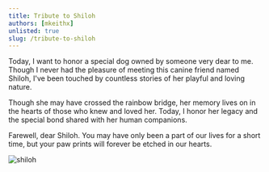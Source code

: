 ```yaml
---
title: Tribute to Shiloh
authors: [mkeithx]
unlisted: true
slug: /tribute-to-shiloh
---
```


Today, I want to honor a special dog owned by someone very dear to me. Though I never had the pleasure of meeting this canine friend named Shiloh, I've been touched by countless stories of her playful and loving nature.


Though she may have crossed the rainbow bridge, her memory lives on in the hearts of those who knew and loved her. Today, I honor her legacy and the special bond shared with her human companions.


Farewell, dear Shiloh. You may have only been a part of our lives for a short time, but your paw prints will forever be etched in our hearts. 


<!-- 
Today, I want to honor a special dog named Shiloh, owned by someone very dear to me. Though I never met Shiloh, I heard countless stories about their playful and loving nature.

In remembering Shiloh, I can't help but dream big. I imagine a world where dogs like Shiloh could journey into space, exploring the unknown alongside us.

Though Shiloh may have crossed the rainbow bridge, his memory lives on in the hearts of those who knew and loved him. Today, I honor his legacy and the special bond he shared with his human companions. 

Rest in peace, dear Shiloh. You may have only been a part of our lives for a short time, but your paw prints will forever be etched in our hearts.  -->

<!-- Shiloh's memory reminds us of the power of friendship and the endless possibilities of our imagination. Though they're no longer with us, their spirit lives on, inspiring us to reach for the stars in more ways than one. -->


<!-- Shiloh's memory stands as a heartfelt tribute to the strength of friendship and the endless possibilities of our dreams. Though no longer by our side, Shiloh's spirit lives on, urging us to reach for the stars in countless ways. -->

![shiloh](https://imgur.com/PcmXJp9.png)


<!-- Today, we gather to pay tribute to a furry friend who holds a special place in the heart of someone dear to us. While I may not have had the pleasure of meeting Shiloh in person, I've heard countless stories that paint a vivid picture of the joy and love he brought into the lives of those around him.

Shiloh wasn't just a pet; he was a loyal companion, a playful spirit, and a constant source of comfort. Though I may not have felt his furry embrace or witnessed his wagging tail firsthand, the impact he had on his family and friends is undeniable.

From long walks in the park to lazy afternoons spent cuddled up on the couch, Shiloh's presence brought light and happiness into every moment. His unwavering loyalty and boundless affection served as a reminder of the pure and simple joys of life.

Though Shiloh may have crossed the rainbow bridge, his memory lives on in the hearts of those who knew and loved him. Today, we honor his legacy and the special bond he shared with his human companions. Rest in peace, dear Shiloh. You may have only been a part of our lives for a short time, but your paw prints will forever be etched in our hearts. -->